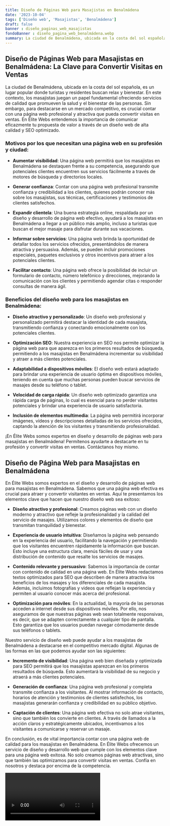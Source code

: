 ```yaml
---
title: Diseño de Páginas Web para Masajistas en Benalmádena
date: '2023-10-04'
tags: ['Diseño web', 'Masajistas', 'Benalmádena']
draft: false
banner : diseño_paginas_web_masajistas
fondoBanner : diseño_pagina_web_benalmádena.webp
summary: La ciudad de Benalmádena, ubicada en la costa del sol española, es un lugar popular donde turistas y residentes buscan relax y bienestar. En este contexto, los masajistas juegan un papel fundamental ofreciendo servicios de calidad que promueven la salud y el bienestar de las personas. Sin embargo, para destacarse en un mercado competitivo, es crucial contar con una página web profesional y atractiva que pueda convertir visitas en ventas. En Élite Webs entendemos la importancia de comunicar eficazmente tu propuesta de valor a través de un diseño web de alta calidad y SEO optimizado.
---
```


## Diseño de Páginas Web para Masajistas en Benalmádena: La Clave para Convertir Visitas en Ventas

La ciudad de Benalmádena, ubicada en la costa del sol española, es un lugar popular donde turistas y residentes buscan relax y bienestar. En este contexto, los masajistas juegan un papel fundamental ofreciendo servicios de calidad que promueven la salud y el bienestar de las personas. Sin embargo, para destacarse en un mercado competitivo, es crucial contar con una página web profesional y atractiva que pueda convertir visitas en ventas. En Élite Webs entendemos la importancia de comunicar eficazmente tu propuesta de valor a través de un diseño web de alta calidad y SEO optimizado.

### Motivos por los que necesitan una página web en su profesión y ciudad:

- **Aumentar visibilidad**: Una página web permitirá que los masajistas en Benalmádena se destaquen frente a su competencia, asegurando que potenciales clientes encuentren sus servicios fácilmente a través de motores de búsqueda y directorios locales.

- **Generar confianza**: Contar con una página web profesional transmite confianza y credibilidad a los clientes, quienes podrán conocer más sobre los masajistas, sus técnicas, certificaciones y testimonios de clientes satisfechos.

- **Expandir clientela**: Una buena estrategia online, respaldada por un diseño y desarrollo de página web efectivo, ayudará a los masajistas en Benalmádena a llegar a un público más amplio, incluso a turistas que buscan el mejor masaje para disfrutar durante sus vacaciones.

- **Informar sobre servicios**: Una página web brinda la oportunidad de detallar todos los servicios ofrecidos, presentándolos de manera atractiva y persuasiva. Además, se pueden incluir promociones especiales, paquetes exclusivos y otros incentivos para atraer a los potenciales clientes.

- **Facilitar contacto**: Una página web ofrece la posibilidad de incluir un formulario de contacto, número telefónico y direcciones, mejorando la comunicación con los clientes y permitiendo agendar citas o responder consultas de manera ágil.

### Beneficios del diseño web para los masajistas en Benalmádena:

- **Diseño atractivo y personalizado**: Un diseño web profesional y personalizado permitirá destacar la identidad de cada masajista, transmitiendo confianza y conectando emocionalmente con los potenciales clientes.

- **Optimización SEO**: Nuestra experiencia en SEO nos permite optimizar la página web para que aparezca en los primeros resultados de búsqueda, permitiendo a los masajistas en Benalmádena incrementar su visibilidad y atraer a más clientes potenciales.

- **Adaptabilidad a dispositivos móviles**: El diseño web estará adaptado para brindar una experiencia de usuario óptima en dispositivos móviles, teniendo en cuenta que muchas personas pueden buscar servicios de masajes desde su teléfono o tablet.

- **Velocidad de carga rápida**: Un diseño web optimizado garantiza una rápida carga de páginas, lo cual es esencial para no perder visitantes potenciales y brindar una experiencia de usuario satisfactoria.

- **Inclusión de elementos multimedia**: La página web permitirá incorporar imágenes, vídeos y descripciones detalladas de los servicios ofrecidos, captando la atención de los visitantes y transmitiendo profesionalidad.

¡En Élite Webs somos expertos en diseño y desarrollo de páginas web para masajistas en Benalmádena! Permítenos ayudarte a destacarte en tu profesión y convertir visitas en ventas. Contáctanos hoy mismo.

<GifSeo />

<Cta />

## Diseño de Página Web para Masajistas en Benalmádena

En Élite Webs somos expertos en el diseño y desarrollo de páginas web para masajistas en Benalmádena. Sabemos que una página web efectiva es crucial para atraer y convertir visitantes en ventas. Aquí te presentamos los elementos clave que hacen que nuestro diseño web sea exitoso:

- **Diseño atractivo y profesional**: Creamos páginas web con un diseño moderno y atractivo que refleje la profesionalidad y la calidad del servicio de masajes. Utilizamos colores y elementos de diseño que transmitan tranquilidad y bienestar.

- **Experiencia de usuario intuitiva**: Diseñamos la página web pensando en la experiencia del usuario, facilitando la navegación y permitiendo que los visitantes encuentren rápidamente la información que buscan. Esto incluye una estructura clara, menús fáciles de usar y una distribución de contenido que resalte los servicios de masajes.

- **Contenido relevante y persuasivo**: Sabemos la importancia de contar con contenido de calidad en una página web. En Élite Webs redactamos textos optimizados para SEO que describen de manera atractiva los beneficios de los masajes y los diferenciales de cada masajista. Además, incluimos fotografías y videos que reflejan la experiencia y permiten al usuario conocer más acerca del profesional.

- **Optimización para móviles**: En la actualidad, la mayoría de las personas acceden a internet desde sus dispositivos móviles. Por ello, nos aseguramos de que nuestras páginas web sean totalmente responsivas, es decir, que se adapten correctamente a cualquier tipo de pantalla. Esto garantiza que los usuarios puedan navegar cómodamente desde sus teléfonos o tablets.

Nuestro servicio de diseño web puede ayudar a los masajistas de Benalmádena a destacarse en el competitivo mercado digital. Algunas de las formas en las que podemos ayudar son las siguientes:

- **Incremento de visibilidad**: Una página web bien diseñada y optimizada para SEO permitirá que los masajistas aparezcan en los primeros resultados de búsqueda. Esto aumentará la visibilidad de su negocio y atraerá a más clientes potenciales.

- **Generación de confianza**: Una página web profesional y completa transmite confianza a los visitantes. Al mostrar información de contacto, horarios de atención y testimonios de clientes satisfechos, los masajistas generarán confianza y credibilidad en su público objetivo.

- **Captación de clientes**: Una página web efectiva no solo atrae visitantes, sino que también los convierte en clientes. A través de llamados a la acción claros y estratégicamente ubicados, incentivamos a los visitantes a comunicarse y reservar un masaje.

En conclusión, es de vital importancia contar con una página web de calidad para los masajistas en Benalmádena. En Élite Webs ofrecemos un servicio de diseño y desarrollo web que cumple con los elementos clave para una página web exitosa. No solo creamos páginas web atractivas, sino que también las optimizamos para convertir visitas en ventas. Confía en nosotros y destaca por encima de la competencia.

<Video />

<CtaBot job='Masajistas' city='Benalmádena'/>

<Gmaps query='Benalmádena+españa+maps' />